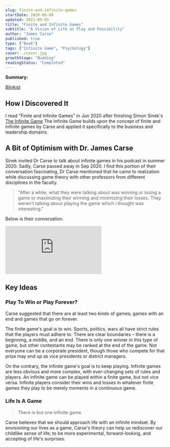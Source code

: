 ```yaml
---
slug: finite-and-infinite-games
startDate: 2020-06-08
updated: 2021-09-05
title: "Finite and Infinite Games"
subtitle: "A Vision of Life as Play and Possibility"
author: "James Carse"
published: true
type: ["Book"]
tags: ["Infinite Game", "Psychology"]
cover: ./cover.jpg
growthStage: "Budding"
readingStatus: "Completed"
---
```


<WIP />

**Summary:**

[Blinkist](https://www.blinkist.com/en/nc/browse/books/finite-and-infinite-games-en)

## How I Discovered It

I read "Finite and Infinite Games" in Jun 2020 after finishing Simon Sinek's [The Infinite Game](https://www.goodreads.com/book/show/38390751-the-infinite-game) The Infinite Game builds upon the concept of finite and infinite games by Carse and applied it specifically to the business and leadership domains.

## A Bit of Optimism with Dr. James Carse

Sinek invited Dr Carse to talk about infinite games in his podcast in summer 2020. Sadly, Carse passed away in Sep 2020. I find this portion of their conversation fascinating, Dr Carse mentioned that he came to realization while discussing game theory with other professors from different disciplines in the faculty.

> "After a while, what they were talking about was winning or losing a game or maximizing their winning and minimizing their losses. They weren't talking about playing the game which i thought was interesting."

Below is their conversation.

<div class="video-container">
  <iframe
    src="https://www.youtube.com/embed/r6ME0_iXr4M"
    frameborder="0"
    allow="accelerometer; autoplay; clipboard-write; encrypted-media; gyroscope; picture-in-picture"
    allowfullscreen
  ></iframe>
</div>

## Key Ideas

### Play To Win or Play Forever?

Carse suggested that there are at least two kinds of games; games with an end and games that go on forever.

The finite game's goal is to win. Sports, politics, wars all have strict rules that the players must adhere to. There are clear boundaries – there is a beginning, a middle, and an end. There is only one winner in this type of game, but other contestants may be ranked at the end of the game. Not everyone can be a corporate president, though those who compete for that prize may end up as vice presidents or district managers.

On the contrary, the infinite game's goal is to keep playing. Infinite games are less obvious and more complex, with ever-changing sets of rules and players. An infinite game can be played within a finite game, but not vice versa. Infinite players consider their wins and losses in whatever finite games they play to be merely moments in a continuous game.

### Life Is A Game

> There is but one infinite game.

Carse believes that we should approach life with an infinite mindset. By envisioning our lives as a game, Carse's theory can help us rediscover our childlike sense of life; to be more experimental, forward-looking, and accepting of life's surprises.
